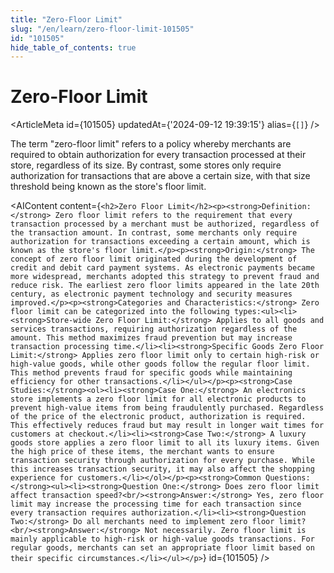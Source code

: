 ```yaml
---
title: "Zero-Floor Limit"
slug: "/en/learn/zero-floor-limit-101505"
id: "101505"
hide_table_of_contents: true
---
```



# Zero-Floor Limit

<ArticleMeta id={101505} updatedAt={'2024-09-12 19:39:15'} alias={`[]`} />
<div className='border-solid border-b border-t-0 my-4 border-[var(--ifm-color-gray-300)]' />

The term "zero-floor limit" refers to a policy whereby merchants are required to obtain authorization for every transaction processed at their store, regardless of its size. By contrast, some stores only require authorization for transactions that are above a certain size, with that size threshold being known as the store's floor limit.

<AIContent content={`<h2>Zero Floor Limit</h2><p><strong>Definition:</strong> Zero floor limit refers to the requirement that every transaction processed by a merchant must be authorized, regardless of the transaction amount. In contrast, some merchants only require authorization for transactions exceeding a certain amount, which is known as the store's floor limit.</p><p><strong>Origin:</strong> The concept of zero floor limit originated during the development of credit and debit card payment systems. As electronic payments became more widespread, merchants adopted this strategy to prevent fraud and reduce risk. The earliest zero floor limits appeared in the late 20th century, as electronic payment technology and security measures improved.</p><p><strong>Categories and Characteristics:</strong> Zero floor limit can be categorized into the following types:<ul><li><strong>Store-wide Zero Floor Limit:</strong> Applies to all goods and services transactions, requiring authorization regardless of the amount. This method maximizes fraud prevention but may increase transaction processing time.</li><li><strong>Specific Goods Zero Floor Limit:</strong> Applies zero floor limit only to certain high-risk or high-value goods, while other goods follow the regular floor limit. This method prevents fraud for specific goods while maintaining efficiency for other transactions.</li></ul></p><p><strong>Case Studies:</strong><ol><li><strong>Case One:</strong> An electronics store implements a zero floor limit for all electronic products to prevent high-value items from being fraudulently purchased. Regardless of the price of the electronic product, authorization is required. This effectively reduces fraud but may result in longer wait times for customers at checkout.</li><li><strong>Case Two:</strong> A luxury goods store applies a zero floor limit to all its luxury items. Given the high price of these items, the merchant wants to ensure transaction security through authorization for every purchase. While this increases transaction security, it may also affect the shopping experience for customers.</li></ol></p><p><strong>Common Questions:</strong><ul><li><strong>Question One:</strong> Does zero floor limit affect transaction speed?<br/><strong>Answer:</strong> Yes, zero floor limit may increase the processing time for each transaction since every transaction requires authorization.</li><li><strong>Question Two:</strong> Do all merchants need to implement zero floor limit?<br/><strong>Answer:</strong> Not necessarily. Zero floor limit is mainly applicable to high-risk or high-value goods transactions. For regular goods, merchants can set an appropriate floor limit based on their specific circumstances.</li></ul></p>`} id={101505} />
